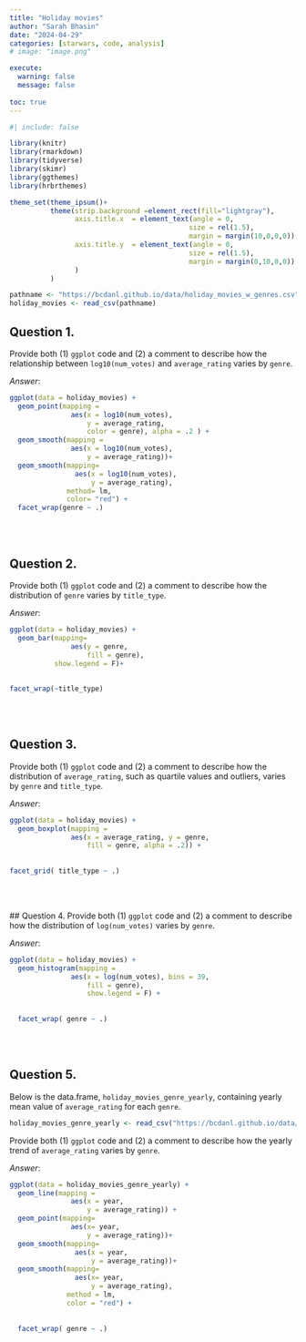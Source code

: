 ```yaml
---
title: "Holiday movies"
author: "Sarah Bhasin"
date: "2024-04-29"
categories: [starwars, code, analysis]
# image: "image.png"

execute: 
  warning: false
  message: false
  
toc: true
---
```

```r
#| include: false

library(knitr)
library(rmarkdown)
library(tidyverse)
library(skimr)
library(ggthemes)
library(hrbrthemes)

theme_set(theme_ipsum()+
          theme(strip.background =element_rect(fill="lightgray"),
                axis.title.x  = element_text(angle = 0,
                                            size = rel(1.5),
                                            margin = margin(10,0,0,0)),
                axis.title.y  = element_text(angle = 0,
                                            size = rel(1.5),
                                            margin = margin(0,10,0,0))
                )
          )
```


```r
pathname <- "https://bcdanl.github.io/data/holiday_movies_w_genres.csv"
holiday_movies <- read_csv(pathname)
```

## Question 1.
Provide both (1) `ggplot` code and (2) a comment to describe how the relationship between `log10(num_votes)` and `average_rating` varies by `genre`.

*Answer*:
```r
ggplot(data = holiday_movies) + 
  geom_point(mapping = 
               aes(x = log10(num_votes), 
                   y = average_rating, 
                   color = genre), alpha = .2 ) +
  geom_smooth(mapping = 
               aes(x = log10(num_votes), 
                   y = average_rating))+
  geom_smooth(mapping=
                aes(x = log10(num_votes),
                    y = average_rating),
              method= lm, 
              color= "red") +
  facet_wrap(genre ~ .)

```

<br><br>

## Question 2.
Provide both (1) `ggplot` code and (2) a comment to describe how the distribution of `genre` varies by `title_type`.


*Answer*:
```r
ggplot(data = holiday_movies) + 
  geom_bar(mapping=
               aes(y = genre,
                   fill = genre),
           show.legend = F)+
           
             
facet_wrap(~title_type)
```


<br><br>


## Question 3.
Provide both (1) `ggplot` code and (2) a comment to describe how the distribution of `average_rating`, such as quartile values and outliers, varies by `genre` and `title_type`.


*Answer*:
```r
ggplot(data = holiday_movies) + 
  geom_boxplot(mapping = 
               aes(x = average_rating, y = genre,
                   fill = genre, alpha = .2)) +
                  
             
facet_grid( title_type ~ .)
```


<br><br>


 ## Question 4.
Provide both (1) `ggplot` code and (2) a comment to describe how the distribution of `log(num_votes)` varies by `genre`.

*Answer*:
```r
ggplot(data = holiday_movies) + 
  geom_histogram(mapping = 
               aes(x = log(num_votes), bins = 39,
                   fill = genre),
                   show.legend = F) +
                  
             
  facet_wrap( genre ~ .)
```


<br><br>


## Question 5.
Below is the data.frame, `holiday_movies_genre_yearly`, containing yearly mean value of `average_rating` for each `genre`.

```r
holiday_movies_genre_yearly <- read_csv("https://bcdanl.github.io/data/holiday_movies_w_genres_yearly.csv")
```

Provide both (1) `ggplot` code and (2) a comment to describe how the yearly trend of `average_rating` varies by `genre`.



*Answer*:
```r
ggplot(data = holiday_movies_genre_yearly) + 
  geom_line(mapping =
               aes(x = year,
                   y = average_rating)) +
  geom_point(mapping=
               aes(x= year,
                   y = average_rating))+
  geom_smooth(mapping=
                aes(x = year,
                    y = average_rating))+
  geom_smooth(mapping=
                aes(x= year,
                    y = average_rating),
              method = lm,
              color = "red") +
                  
             
  facet_wrap( genre ~ .)
```


